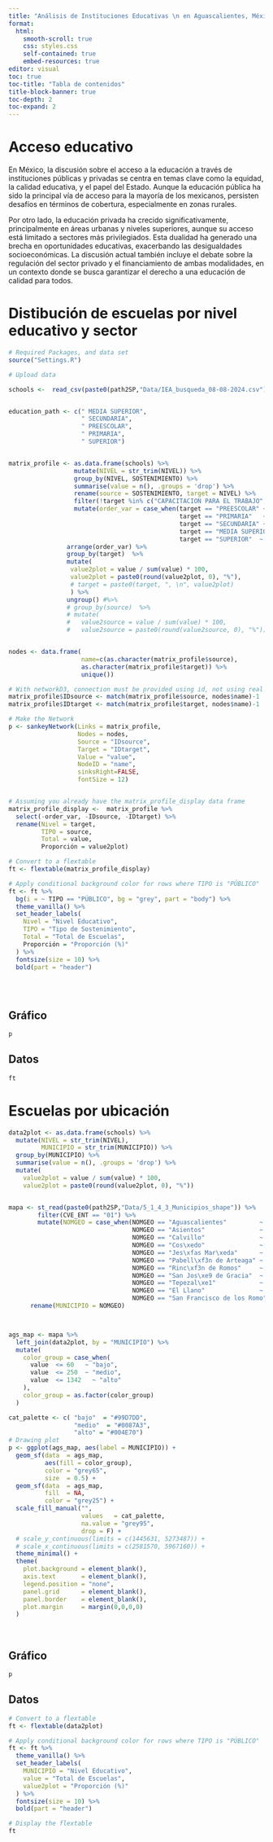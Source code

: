 ```yaml
---
title: "Análisis de Instituciones Educativas \n en Aguascalientes, México"
format:
  html:
    smooth-scroll: true
    css: styles.css
    self-contained: true
    embed-resources: true
editor: visual
toc: true
toc-title: "Tabla de contenidos"
title-block-banner: true
toc-depth: 2
toc-expand: 2
---
```


# Acceso educativo

En México, la discusión sobre el acceso a la educación a través de instituciones públicas y privadas se centra en temas clave como la equidad, la calidad educativa, y el papel del Estado. Aunque la educación pública ha sido la principal vía de acceso para la mayoría de los mexicanos, persisten desafíos en términos de cobertura, especialmente en zonas rurales.

Por otro lado, la educación privada ha crecido significativamente, principalmente en áreas urbanas y niveles superiores, aunque su acceso está limitado a sectores más privilegiados. Esta dualidad ha generado una brecha en oportunidades educativas, exacerbando las desigualdades socioeconómicas. La discusión actual también incluye el debate sobre la regulación del sector privado y el financiamiento de ambas modalidades, en un contexto donde se busca garantizar el derecho a una educación de calidad para todos.

# Distibución de escuelas por nivel educativo y sector

```r
# Required Packages, and data set
source("Settings.R")

# Upload data

schools <-  read_csv(paste0(path2SP,"Data/IEA_busqueda_08-08-2024.csv")) 


education_path <- c(" MEDIA SUPERIOR",
                    " SECUNDARIA",                  
                    " PREESCOLAR",
                    " PRIMARIA",                
                    " SUPERIOR")


matrix_profile <- as.data.frame(schools) %>%
                  mutate(NIVEL = str_trim(NIVEL)) %>% 
                  group_by(NIVEL, SOSTENIMIENTO) %>%
                  summarise(value = n(), .groups = 'drop') %>%
                  rename(source = SOSTENIMIENTO, target = NIVEL) %>% 
                  filter(!target %in% c("CAPACITACION PARA EL TRABAJO", "ESPECIAL", "CONAFE", "INICIAL")) %>% 
                  mutate(order_var = case_when(target == "PREESCOLAR" ~ 1, 
                                               target == "PRIMARIA"   ~ 2,
                                               target == "SECUNDARIA" ~ 3,
                                               target == "MEDIA SUPERIOR" ~ 4,
                                               target == "SUPERIOR"  ~ 5)) %>% 
                arrange(order_var) %>% 
                group_by(target)  %>%
                mutate(
                 value2plot = value / sum(value) * 100,
                 value2plot = paste0(round(value2plot, 0), "%"), 
                 # target = paste0(target, ", \n", value2plot)
                 ) %>% 
                ungroup() #%>% 
                # group_by(source)  %>%
                # mutate(
                #   value2source = value / sum(value) * 100,
                #   value2source = paste0(round(value2source, 0), "%"))


nodes <- data.frame(
                    name=c(as.character(matrix_profile$source), 
                    as.character(matrix_profile$target)) %>% 
                    unique())

# With networkD3, connection must be provided using id, not using real name like in the links dataframe.. So we need to reformat it.
matrix_profile$IDsource <- match(matrix_profile$source, nodes$name)-1 
matrix_profile$IDtarget <- match(matrix_profile$target, nodes$name)-1

# Make the Network
p <- sankeyNetwork(Links = matrix_profile, 
                   Nodes = nodes,
                   Source = "IDsource", 
                   Target = "IDtarget",
                   Value = "value", 
                   NodeID = "name", 
                   sinksRight=FALSE,
                   fontSize = 12)


# Assuming you already have the matrix_profile_display data frame
matrix_profile_display <-  matrix_profile %>% 
  select(-order_var, -IDsource, -IDtarget) %>% 
  rename(Nivel = target,
         TIPO = source, 
         Total = value,
         Proporción = value2plot)

# Convert to a flextable
ft <- flextable(matrix_profile_display)

# Apply conditional background color for rows where TIPO is "PÚBLICO"
ft <- ft %>%
  bg(i = ~ TIPO == "PÚBLICO", bg = "grey", part = "body") %>%
  theme_vanilla() %>%
  set_header_labels(
    Nivel = "Nivel Educativo",
    TIPO = "Tipo de Sostenimiento",
    Total = "Total de Escuelas",
    Proporción = "Proporción (%)"
  ) %>%
  fontsize(size = 10) %>%
  bold(part = "header")



```

<br>

::: panel-tabset
## Gráfico

```r
p
```

## Datos

```r
ft
```
:::

# Escuelas por ubicación

```r

data2plot <- as.data.frame(schools) %>%
  mutate(NIVEL = str_trim(NIVEL),
         MUNICIPIO = str_trim(MUNICIPIO)) %>% 
  group_by(MUNICIPIO) %>%
  summarise(value = n(), .groups = 'drop') %>%
  mutate(
    value2plot = value / sum(value) * 100,
    value2plot = paste0(round(value2plot, 0), "%")) 


mapa <- st_read(paste0(path2SP,"Data/5_1_4_3_Municipios_shape")) %>% 
        filter(CVE_ENT == "01") %>% 
        mutate(NOMGEO = case_when(NOMGEO == "Aguascalientes"         ~ "AGUASCALIENTES",
                                  NOMGEO == "Asientos"               ~ "ASIENTOS",
                                  NOMGEO == "Calvillo"               ~ "CALVILLO",
                                  NOMGEO == "Cos\xedo"               ~ "COSÍO",
                                  NOMGEO == "Jes\xfas Mar\xeda"      ~ "JESÚS MARÍA",
                                  NOMGEO == "Pabell\xf3n de Arteaga" ~ "ENCARNACIÓN DE DÍAZ",
                                  NOMGEO == "Rinc\xf3n de Romos"     ~ "RINCÓN DE ROMOS",
                                  NOMGEO == "San Jos\xe9 de Gracia"  ~ "SAN JOSÉ DE GRACIA",
                                  NOMGEO == "Tepezal\xe1"            ~ "TEPEZALÁ",
                                  NOMGEO == "El Llano"               ~ "EL LLANO",
                                  NOMGEO == "San Francisco de los Romo" ~ "SAN FRANCISCO DE LOS ROMO")) %>% 
      rename(MUNICIPIO = NOMGEO)



ags_map <- mapa %>%
  left_join(data2plot, by = "MUNICIPIO") %>%
  mutate(
    color_group = case_when(
      value  <= 60   ~ "bajo",
      value  <= 250  ~ "medio",
      value  <= 1342   ~ "alto"
    ),
    color_group = as.factor(color_group)
  )

cat_palette <- c( "bajo"  = "#99D7DD",
                  "medio"  = "#0087A3",
                  "alto" = "#004E70")
# Drawing plot
p <- ggplot(ags_map, aes(label = MUNICIPIO)) +
  geom_sf(data  = ags_map,
          aes(fill = color_group),
          color = "grey65",
          size  = 0.5) +
  geom_sf(data  = ags_map,
          fill  = NA,
          color = "grey25") +
  scale_fill_manual("",
                    values   = cat_palette,
                    na.value = "grey95",
                    drop = F) +
  # scale_y_continuous(limits = c(1445631, 5273487)) +
  # scale_x_continuous(limits = c(2581570, 5967160)) +
  theme_minimal() +
  theme(
    plot.background = element_blank(),
    axis.text       = element_blank(),
    legend.position = "none",
    panel.grid      = element_blank(),
    panel.border    = element_blank(),
    plot.margin     = margin(0,0,0,0)
  )
```

<br>

::: panel-tabset
## Gráfico

```r
p
```

## Datos

```r
# Convert to a flextable
ft <- flextable(data2plot)

# Apply conditional background color for rows where TIPO is "PÚBLICO"
ft <- ft %>%
  theme_vanilla() %>%
  set_header_labels(
    MUNICIPIO = "Nivel Educativo",
    value = "Total de Escuelas",
    value2plot = "Proporción (%)"
  ) %>%
  fontsize(size = 10) %>%
  bold(part = "header")

# Display the flextable
ft

```
:::
